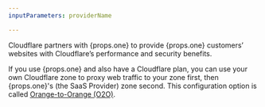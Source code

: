 ```yaml
---
inputParameters: providerName

---
```



Cloudflare partners with {props.one} to provide {props.one} customers’ websites with Cloudflare’s performance and security benefits.

If you use {props.one} and also have a Cloudflare plan, you can use your own Cloudflare zone to proxy web traffic to your zone first, then {props.one}'s (the SaaS Provider) zone second. This configuration option is called [Orange-to-Orange (O2O)](/cloudflare-for-platforms/cloudflare-for-saas/saas-customers/how-it-works/).
